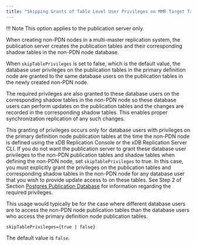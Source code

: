 ```yaml
---
title: "Skipping Grants of Table Level User Privileges on MMR Target Tables"
---
```


<div id="skipping_grants_of_table_level_user_privileges_on_mmr" class="registered_link"></div>

!!! Note
    This option applies to the publication server only.

When creating non-PDN nodes in a multi-master replication system, the publication server creates the publication tables and their corresponding shadow tables in the non-PDN node database.

When `skipTablePrivileges` is set to false, which is the default value, the database user privileges on the publication tables in the primary definition node are granted to the same database users on the publication tables in the newly created non-PDN node.

The required privileges are also granted to these database users on the corresponding shadow tables in the non-PDN node so these database users can perform updates on the publication tables and the changes are recorded in the corresponding shadow tables. This enables proper synchronization replication of any such changes.

This granting of privileges occurs only for database users with privileges on the primary definition node publication tables at the time the non-PDN node is defined using the xDB Replication Console or the xDB Replication Server CLI. If you do not want the publication server to grant these database user privileges to the non-PDN publication tables and shadow tables when defining the non-PDN node, set `skipTablePrivileges` to true. In this case, you must explicitly grant the privileges on the publication tables and corresponding shadow tables in the non-PDN node for any database user that you wish to provide update access to on these tables. See Step 2 of Section [Postgres Publication Database](../../../05_smr_operation/01_prerequisites/04_preparing_pub_database/#postgres_pub_db) for information regarding the required privileges.

This usage would typically be for the case where different database users are to access the non-PDN node publication tables than the database users who access the primary definition node publication tables.

`skipTablePrivileges={true | false}`

The default value is `false`.
